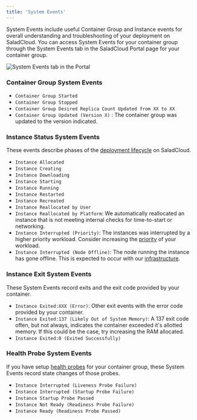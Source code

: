 ```yaml
---
title: 'System Events'
---
```


System Events include useful Container Group and Instance events for overall understanding and troubleshooting of your
deployment on SaladCloud. You can access System Events for your container group through the System Events tab in the
SaladCloud Portal page for your container group.

![System Events tab in the Portal](/products/sce/container-groups/images/portal-system-events.png)

### Container Group System Events

- `Container Group Started`
- `Container Group Stopped`
- `Container Group Desired Replica Count Updated from XX to XX`
- `Container Group Updated (Version X)` : The container group was updated to the version indicated.

### Instance Status System Events

These events describe phases of the
[deployment lifecycle](https://docs.salad.com/products/sce/container-groups/deployment-lifecycle) on SaladCloud.

- `Instance Allocated`
- `Instance Creating`
- `Instance Downloading`
- `Instance Starting`
- `Instance Running`
- `Instance Restarted`
- `Instance Recreated`
- `Instance Reallocated by User`
- `Instance Reallocated by Platform`: We automatically reallocated an instance that is not meeting internal checks for
  time-to-start or networking.
- `Instance Interrupted (Priority)`: The instances was interrupted by a higher priority workload. Consider increasing
  the
  [priority](https://docs.salad.com/products/sce/container-groups/billing-and-pricing/priority-pricing#priority-levels)
  of your workload.
- `Instance Interrupted (Node Offline)`: The node running the instance has gone offline. This is expected to occur with
  our
  [infrastructure](https://docs.salad.com/products/sce/container-groups/billing-and-pricing/priority-pricing#saladcloud-infrastructure).

### Instance Exit System Events

These System Events record exits and the exit code provided by your container.

- `Instance Exited:XXX (Error)`: Other exit events with the error code provided by your container.
- `Instance Exited:137 (Likely Out of System Memory)`: A 137 exit code often, but not always, indicates the container
  exceeded it's allotted memory. If this could be the case, try increasing the RAM allocated.
- `Instance Exited:0 (Exited Successfully)`

### Health Probe System Events

If you have setup [health probes](https://docs.salad.com/products/sce/container-groups/health-probes/health-probes) for
your container group, these System Events record state changes of those probes.

- `Instance Interrupted (Liveness Probe Failure)`
- `Instance Interrupted (Startup Probe Failure)`
- `Instance Startup Probe Passed`
- `Instance Not Ready (Readiness Probe Failure)`
- `Instance Ready (Readiness Probe Passed)`
